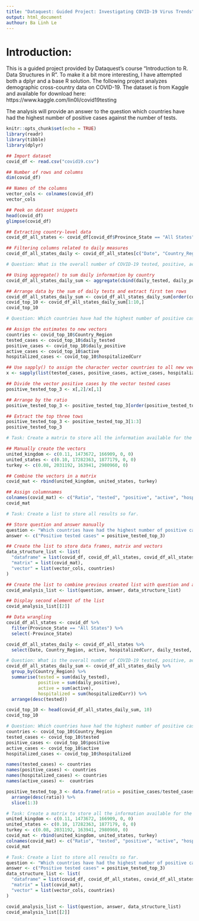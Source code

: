 ```yaml
---
title: "Dataquest: Guided Project: Investigating COVID-19 Virus Trends"
output: html_document
authour: Ba Linh Le
---
```

# Introduction: 

This is a guided project provided by Dataquest's course "Introduction to R. Data Structures in R". To make it a bit more interesting, I have attempted both a dplyr and a base R solution. The following project analyzes demographic cross-country data on COVID-19. The dataset is from Kaggle and available for download here: https://www.kaggle.com/lin0li/covid19testing 

The analysis will provide an answer to the question which countries have had the highest number of positive cases against the number of tests. 

```r
knitr::opts_chunk$set(echo = TRUE)
library(readr)
library(tibble)
library(dplyr)
```

```r
## Import dataset
covid_df <- read.csv("covid19.csv")

## Number of rows and columns
dim(covid_df)

## Names of the columns 
vector_cols <- colnames(covid_df)
vector_cols

## Peek on dataset snippets
head(covid_df)
glimpse(covid_df)
```

```r
## Extracting country-level data
covid_df_all_states <- covid_df[covid_df$Province_State == "All States", !(colnames(covid_df)) == "Province_State"]

## Filtering columns related to daily measures
covid_df_all_states_daily <- covid_df_all_states[c("Date", "Country_Region", "active", "hospitalizedCurr", "daily_tested", "daily_positive")]
``` 


```r
# Question: What is the overall number of COVID-19 tested, positive, active and hospitalized cases by country? What are the top tend countries? 

## Using aggregate() to sum daily information by country
covid_df_all_states_daily_sum <- aggregate(cbind(daily_tested, daily_positive, active, hospitalizedCurr) ~ Country_Region, data = covid_df_all_states_daily, sum, na.rm = TRUE)

## Arrange data by the sum of daily tests and extract first ten rows
covid_df_all_states_daily_sum <- covid_df_all_states_daily_sum[order(covid_df_all_states_daily_sum$daily_tested, decreasing = TRUE),]
covid_top_10 <- covid_df_all_states_daily_sum[1:10,]
covid_top_10
```

```r
# Question: Which countries have had the highest number of positive cases against the number of tests? 

## Assign the estimates to new vectors
countries <- covid_top_10$Country_Region
tested_cases <- covid_top_10$daily_tested
positive_cases <- covid_top_10$daily_positive
active_cases <- covid_top_10$active
hospitalized_cases <- covid_top_10$hospitalizedCurr

## Use sapply() to assign the character vector countries to all new vectors
x <- sapply(list(tested_cases, positive_cases, active_cases, hospitalized_cases), setNames, countries)

## Divide the vector positive cases by the vector tested cases
positive_tested_top_3 <- x[,2]/x[,1]

## Arrange by the ratio 
positive_tested_top_3 <- positive_tested_top_3[order(positive_tested_top_3, decreasing = TRUE)]

## Extract the top three tows
positive_tested_top_3 <- positive_tested_top_3[1:3]
positive_tested_top_3
```

```r
# Task: Create a matrix to store all the information available for the top 3 countries that have had the highest number of positive cases against the number of tests.

## Manually create the vectors 
united_kingdom <- c(0.11, 1473672, 166909, 0, 0)
united_states <- c(0.10, 17282363, 1877179, 0, 0)
turkey <- c(0.08, 2031192, 163941, 2980960, 0)

## Combine the vectors in a matrix
covid_mat <- rbind(united_kingdom, united_states, turkey)

## Assign columnnames
colnames(covid_mat) <- c("Ratio", "tested", "positive", "active", "hospitalized")
covid_mat
```

```r
# Task: Create a list to store all results so far. 

## Store question and answer manually 
question <- "Which countries have had the highest number of positive cases against the number of tests?"
answer <- c("Positive tested cases" = positive_tested_top_3)

## Create the list to store data frames, matrix and vectors 
data_structure_list <- list(
  "dataframe" = list(covid_df, covid_df_all_states, covid_df_all_states_daily, covid_top_10), 
  "matrix" = list(covid_mat),
  "vector" = list(vector_cols, countries)
)

## Create the list to combine previous created list with question and answer
covid_analysis_list <- list(question, answer, data_structure_list)

## Display second element of the list
covid_analysis_list[[2]]
```


```r
## Data wrangling
covid_df_all_states <- covid_df %>%
  filter(Province_State == "All States") %>% 
  select(-Province_State)

covid_df_all_states_daily <- covid_df_all_states %>% 
  select(Date, Country_Region, active, hospitalizedCurr, daily_tested, daily_positive)

# Question: What is the overall number of COVID-19 tested, positive, active and hospitalized cases by country? What are the top tend countries? 
covid_df_all_states_daily_sum <- covid_df_all_states_daily %>% 
  group_by(Country_Region) %>% 
  summarise(tested = sum(daily_tested),
            positive = sum(daily_positive),
            active = sum(active),
            hospitalized = sum(hospitalizedCurr)) %>% 
  arrange(desc(tested))

covid_top_10 <- head(covid_df_all_states_daily_sum, 10)
covid_top_10

# Question: Which countries have had the highest number of positive cases against the number of tests? 
countries <- covid_top_10$Country_Region
tested_cases <- covid_top_10$tested
positive_cases <- covid_top_10$positive
active_cases <- covid_top_10$active
hospitalized_cases <- covid_top_10$hospitalized

names(tested_cases) <- countries
names(positive_cases) <- countries
names(hospitalized_cases) <- countries
names(active_cases) <-  countries

positive_tested_top_3 <- data.frame(ratio = positive_cases/tested_cases) %>% 
  arrange(desc(ratio)) %>% 
  slice(1:3)

# Task: Create a matrix to store all the information available for the top 3 countries that have had the highest number of positive cases against the number of tests.
united_kingdom <- c(0.11, 1473672, 166909, 0, 0)
united_states <- c(0.10, 17282363, 1877179, 0, 0)
turkey <- c(0.08, 2031192, 163941, 2980960, 0)
covid_mat <- rbind(united_kingdom, united_states, turkey)
colnames(covid_mat) <- c("Ratio", "tested", "positive", "active", "hospitalized")
covid_mat

# Task: Create a list to store all results so far. 
question <- "Which countries have had the highest number of positive cases against the number of tests?"
answer <- c("Positive tested cases" = positive_tested_top_3)
data_structure_list <- list(
  "dataframe" = list(covid_df, covid_df_all_states, covid_df_all_states_daily, covid_top_10), 
  "matrix" = list(covid_mat),
  "vector" = list(vector_cols, countries)
)

covid_analysis_list <- list(question, answer, data_structure_list)
covid_analysis_list[[2]]
```